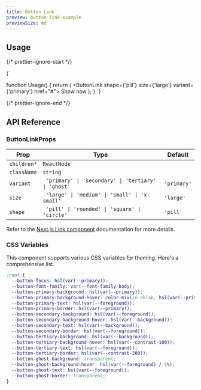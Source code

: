 ```yaml
---
title: Button Link
preview: button-link-example
previewSize: md
---
```


## Usage

{/* prettier-ignore-start */}

<CodeBlock lang="ts">{`

function Usage() {
    return (
        <ButtonLink shape={'pill'} size={'large'} variant={'primary'} href="#">
            Show now
        </ButtonLink>
    );
}
`}
</CodeBlock>

{/* prettier-ignore-end */}

## API Reference

### ButtonLinkProps

| Prop        | Type                                                 | Default     |
| ----------- | ---------------------------------------------------- | ----------- |
| `children*` | `ReactNode`                                          |             |
| `className` | `string`                                             |             |
| `variant`   | ` 'primary' \| 'secondary' \| 'tertiary' \| 'ghost'` | `'primary'` |
| `size`      | ` 'large' \| 'medium' \| 'small' \| 'x-small'`       | `'large'`   |
| `shape`     | ` 'pill' \| 'rounded' \| 'square' \| 'circle'`       | `'pill'`    |

Refer to the [Next.js Link component](https://nextjs.org/docs/pages/api-reference/components/link#reference) documentation for more details.

### CSS Variables

This component supports various CSS variables for theming. Here's a comprehensive list.

```css
:root {
  --button-focus: hsl(var(--primary));
  --button-font-family: var(--font-family-body);
  --button-primary-background: hsl(var(--primary));
  --button-primary-background-hover: color-mix(in oklab, hsl(var(--primary)), white 75%);
  --button-primary-text: hsl(var(--foreground));
  --button-primary-border: hsl(var(--primary));
  --button-secondary-background: hsl(var(--foreground));
  --button-secondary-background-hover: hsl(var(--background));
  --button-secondary-text: hsl(var(--background));
  --button-secondary-border: hsl(var(--foreground));
  --button-tertiary-background: hsl(var(--background));
  --button-tertiary-background-hover: hsl(var(--contrast-100));
  --button-tertiary-text: hsl(var(--foreground));
  --button-tertiary-border: hsl(var(--contrast-200));
  --button-ghost-background: transparent;
  --button-ghost-background-hover: hsl(var(--foreground) / 5%);
  --button-ghost-text: hsl(var(--foreground));
  --button-ghost-border: transparent;
}
```

